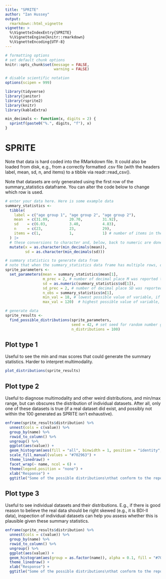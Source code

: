```yaml
---
title: "SPRITE"
author: "Ian Hussey"
output: 
  rmarkdown::html_vignette
vignette: >
  %\VignetteIndexEntry{SPRITE}
  %\VignetteEngine{knitr::rmarkdown}
  %\VignetteEncoding{UTF-8}
---
```


```r

# formatting options
# set default chunk options
knitr::opts_chunk$set(message = FALSE, 
                      warning = FALSE)

# disable scientific notation
options(scipen = 999) 

```

```r

library(tidyverse)
library(janitor)
library(rsprite2)
library(knitr)
library(kableExtra)

min_decimals <- function(x, digits = 2) {
  sprintf(paste0("%.", digits, "f"), x)
}

```

# SPRITE

Note that data is hard coded into the RMarkdown file. It could also be loaded from disk, e.g., from a correctly formatted .csv file (with the headers label, mean, sd, n, and items) to a tibble via readr::read_csv(). 

Note that datasets are only generated using the first row of the summary_statistics dataframe. You can alter the code below to change which row is used.

```r

# enter your data here. Here is some example data
summary_statistics <- 
  tibble(
    label = c("age group 1", "age group 2", "age group 2"),
    mean  = c(31.09,         20.70,         31.92),
    sd    = c(6.03,          3.40,          4.83),
    n     = c(23,            23,            29),
    items = c(1,             1,             1) # number of items in the scale used to measure this variable. For a single item measure like "what is your age?", items = 1. For a multi item scale, e.g., the BDI-II, this would be the number of items (e.g., 21).
  ) |>
  # these conversions to character and, below, back to numeric are done because the code is also common to the GRIM and GRIMMER tests, which require character data.
  mutate(x = as.character(min_decimals(mean)),
         sd = as.character(min_decimals(sd))) 

# summary statistics to generate data from
# note that when the summary_statistics data frame has multiple rows, only the first is used. Alter the code here to change this behavior, e.g., from [1] to [2].
sprite_parameters <- 
  set_parameters(mean = summary_statistics$mean[1], 
                 m_prec = 2, # number of decimal place M was reported to
                 sd = as.numeric(summary_statistics$sd[1]), 
                 sd_prec = 2, # number of decimal place SD was reported to
                 n_obs = summary_statistics$n[1],
                 min_val = 18, # lowest possible value of variable, if applicable. Eg. age could not be less than 18
                 max_val = 120)  # highest possible value of variable, if applicable. Eg. age unlikely to be above 120

# generate data
sprite_results <- 
  find_possible_distributions(sprite_parameters, 
                              seed = 42, # set seed for random number generator for reproducibility
                              n_distributions = 100)

```

## Plot type 1

Useful to see the min and max scores that could generate the summary statistics. Harder to interpret multimodality.

```r

plot_distributions(sprite_results)

```

## Plot type 2

Useful to diagnose multimodality and other weird distributions, and min/max range, but can obscures the distribution of individual datasets. After all, only one of these datasets is true (if a real dataset did exist, and possibly not within the 100 generated as SPRITE isn't exhaustive).

```r

enframe(sprite_results$distribution) %>%
  unnest(cols = c(value)) %>%
  group_by(name) %>%
  rowid_to_column() %>%
  ungroup() %>%
  ggplot(aes(value)) + 
  geom_histogram(aes(fill = "all", binwidth = 1, position = "identity", boundary = 0)) +
  scale_fill_manual(values = "#702963") +
  theme_linedraw() +
  facet_wrap(~ name, ncol = 6) +
  theme(legend.position = "none") +
  xlab("Response") +
  ggtitle("Some of the possible distributions\nthat conform to the reported N, M, and SD")

```

## Plot type 3

Useful to see individual datasets and their distributions. E.g., if there is good reason to believe the real data should be right skewed (e.g., it is BDI-II data), inspection of individual datasets can help you assess whether this is plausible given these summary statistics.

```r

enframe(sprite_results$distribution) %>%
  unnest(cols = c(value)) %>%
  group_by(name) %>%
  rowid_to_column() %>%
  ungroup() %>%
  ggplot(aes(value)) + 
  geom_histogram(aes(group = as.factor(name)), alpha = 0.1, fill = "#702963", binwidth = 1, position = "identity", boundary = 0) +
  theme_linedraw() +
  xlab("Response") +
  ggtitle("Some of the possible distributions\nthat conform to the reported N, M, and SD")

```


